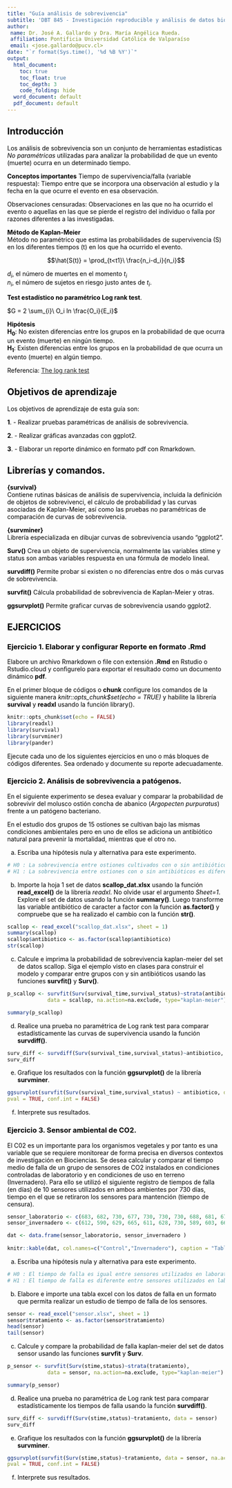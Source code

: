 ```yaml
---
title: "Guía análisis de sobrevivencia"
subtitle: 'DBT 845 - Investigación reproducible y análisis de datos biotecnológicos con R.'
author:
 name: Dr. José A. Gallardo y Dra. María Angélica Rueda.
 affiliation: Pontificia Universidad Católica de Valparaíso
 email: <jose.gallardo@pucv.cl>
date: "`r format(Sys.time(), '%d %B %Y')`"
output:
  html_document:
    toc: true
    toc_float: true
    toc_depth: 3
    code_folding: hide
  word_document: default
  pdf_document: default
---
```


<style>
#TOC {
  color: black;
  font-familiy: Calibri;
  font-size: 14px;
  border-color: #708090; 
}
body {
   color: black;
   font-familiy: Calibri;
}

pre {
  color: black;
  background-color: #F8F8FF;
}
# header {
  color: #800000;
  font-familiy: Calibri;
  background-color: #F5F5F5;
  opacity: 0.8;
  font-size: 16px;
}
</style>

## Introducción

Los análisis de sobrevivencia son un conjunto de herramientas estadísticas *No paramétricas* utilizadas para analizar la probabilidad de que un evento (muerte) ocurra en un determinado tiempo.

**Conceptos importantes** 
Tiempo de supervivencia/falla (variable respuesta): Tiempo entre que se incorpora una observación al estudio y la fecha en la que ocurre el evento en esa observación.

Observaciones censuradas: Observaciones en las que no ha ocurrido el evento o aquellas en las que se pierde el registro del individuo o falla por razones diferentes a las investigadas.

**Método de Kaplan-Meier**  
Método no paramétrico que estima las probabilidades de supervivencia (S) en los diferentes tiempos (t) en los que ha ocurrido el evento.

$$\hat{S(t)} = \prod_{t<t1}\ \frac{n_i-d_i}{n_i}$$

$d_i$, el número de muertes en el momento $t_i$  
$n_i$, el número de sujetos en riesgo justo antes de $t_i$. 

**Test estadístico no paramétrico Log rank test**.  

$G = 2 \sum_{i}\ O_i ln \frac{O_i}{E_i}$

**Hipótesis**  
**H~0~**: No existen diferencias entre los grupos en la probabilidad de que ocurra un evento (muerte) en ningún tiempo.  
**H~1~**: Existen diferencias entre los grupos en la probabilidad de que ocurra un evento (muerte) en algún tiempo.

Referencia: [The log rank test](https://www.bmj.com/content/328/7447/1073.long)  

## **Objetivos de aprendizaje**

Los objetivos de aprendizaje de esta guía son:

**1**. - Realizar pruebas paramétricas de análisis de sobrevivencia.

**2**. - Realizar gráficas avanzadas con ggplot2. 

**3**. - Elaborar un reporte dinámico en formato pdf con Rmarkdown.

## **Librerías y comandos**.  
  
**{survival}**  
Contiene rutinas básicas de análisis de supervivencia, incluida la definición de objetos de sobrevivenci, el cálculo de probabilidad y las curvas asociadas de Kaplan-Meier, así como las pruebas no paramétricas de comparación de curvas de sobrevivencia.

**{survminer}**  
Librería especializada en dibujar curvas de sobrevivencia usando "ggplot2".

**Surv()**
Crea un objeto de supervivencia, normalmente las variables stime y status son ambas variables respuesta en una fórmula de modelo lineal.

**survdiff()**
Permite probar si existen o no diferencias entre dos o más curvas de sobrevivencia.

**survfit()**
Cálcula probabilidad de sobrevivencia de Kaplan-Meier y otras.

**ggsurvplot()**
Permite graficar curvas de sobrevivencia usando ggplot2.

## **EJERCICIOS**

### **Ejercicio 1.** Elaborar y configurar Reporte en formato .Rmd

Elabore un archivo Rmarkdown o file con extensión **.Rmd** en Rstudio o Rstudio.cloud y configurelo para exportar el resultado como un documento dinámico **pdf**. 

En el primer bloque de códigos o **chunk** configure los comandos de la siguiente manera *knitr::opts_chunk$set(echo = TRUE)* y habilite la librería **survival** y **readxl** usando la función library().

```r
knitr::opts_chunk$set(echo = FALSE)
library(readxl)
library(survival)
library(survminer)
library(pander)
```

Ejecute cada uno de los siguientes ejercicios en uno o más bloques de códigos diferentes. Sea ordenado y documente su reporte adecuadamente.

### **Ejercicio 2.** Análisis de sobrevivencia a patógenos.

En el siguiente experimento se desea evaluar y comparar la probabilidad de sobrevivir del molusco ostión concha de abanico (*Argopecten purpuratus*) frente a un patógeno bacteriano. 

En el estudio dos grupos de 15 ostiones se cultivan bajo las mismas condiciones ambientales pero en uno de ellos se adiciona un antibiótico natural para prevenir la mortalidad, mientras que el otro no.

a) Escriba una hipótesis nula y alternativa para este experimento.

```r

# H0 : La sobrevivencia entre ostiones cultivados con o sin antibióticos es igual.
# H1 : La sobrevivencia entre ostiones con o sin antibióticos es diferente.

```

b) Importe la hoja 1 set de datos **scallop_dat.xlsx** usando la función **read_excel()** de la librería *readxl*. No olvide usar el argumento *Sheet=1*. Explore el set de datos usando la función **summary()**. Luego transforme las variable antibiótico de caracter a factor con la función **as.factor()** y compruebe que se ha realizado el cambio con la función **str()**.

```r
scallop <- read_excel("scallop_dat.xlsx", sheet = 1)
summary(scallop)
scallop$antibiotico <- as.factor(scallop$antibiotico)
str(scallop)
```

c) Calcule e imprima la probabilidad de sobrevivencia kaplan-meier del set de datos scallop. Siga el ejemplo visto en clases para construir el modelo y comparar entre grupos con y sin antibióticos usando las funciones **survfit()** y **Surv()**.

```r
p_scallop <- survfit(Surv(survival_time,survival_status)~strata(antibiotico),
             data = scallop, na.action=na.exclude, type="kaplan-meier")

summary(p_scallop)

```

d) Realice una prueba no paramétrica de Log rank test para comparar estadísticamente las curvas de supervivencia usando la función **survdiff()**.

```r
surv_diff <- survdiff(Surv(survival_time,survival_status)~antibiotico, data = scallop)
surv_diff
```

e) Grafique los resultados con la función **ggsurvplot()** de la librería **survminer**.

```r
ggsurvplot(survfit(Surv(survival_time,survival_status) ~ antibiotico, data = scallop, na.action = na.exclude, type="kaplan-meier"),
pval = TRUE, conf.int = FALSE)
```


f) Interprete sus resultados.


### **Ejercicio 3.** Sensor ambiental de CO2.

El C02 es un importante para los organismos vegetales y por tanto es una variable que se requiere monitorear de forma precisa en diversos contextos de investigación en Biociencias. Se desea calcular y comparar el tiempo medio de falla de un grupo de sensores de CO2 instalados en condiciones controladas de laboratorio y en condiciones de uso en terreno (Invernadero). Para ello se utilizó el siguiente registro de tiempos de falla (en días) de 10 sensores utilizados en ambos ambientes por 730 días, tiempo en el que se retiraron los sensores para mantención (tiempo de censura). 

```r
sensor_laboratorio <- c(683, 682, 730, 677, 730, 730, 730, 688, 681, 678)
sensor_invernadero <- c(612, 590, 629, 665, 611, 628, 730, 589, 603, 661)

dat <- data.frame(sensor_laboratorio, sensor_invernadero )
  
knitr::kable(dat, col.names=c("Control","Invernadero"), caption = "Tabla 1. Tiempo de falla y de censura de 10 sensores de CO2 utilizados en diferentes ambientes.")
```

a) Escriba una hipótesis nula y alternativa para este experimento.

```r

# H0 : El tiempo de falla es igual entre sensores utilizados en laboratorio o invernadero.
# H1 : El tiempo de falla es diferente entre sensores utilizados en laboratorio o invernadero.

```

b) Elabore e importe una tabla excel con los datos de falla en un formato que permita realizar un estudio de tiempo de falla de los sensores.

```r
sensor <- read_excel("sensor.xlsx", sheet = 1)
sensor$tratamiento <- as.factor(sensor$tratamiento)
head(sensor)
tail(sensor)
```


c) Calcule y compare la probabilidad de falla kaplan-meier del set de datos sensor usando las funciones **survfit** y **Surv**.

```r
p_sensor <- survfit(Surv(stime,status)~strata(tratamiento),
             data = sensor, na.action=na.exclude, type="kaplan-meier")

summary(p_sensor)

```

d) Realice una prueba no paramétrica de Log rank test para comparar estadísticamente los tiempos de falla usando la función **survdiff()**.

```r
surv_diff <- survdiff(Surv(stime,status)~tratamiento, data = sensor)
surv_diff
```

e) Grafique los resultados con la función **ggsurvplot()** de la librería **survminer**.

```r
ggsurvplot(survfit(Surv(stime,status)~tratamiento, data = sensor, na.action = na.exclude, type="kaplan-meier"),
pval = TRUE, conf.int = FALSE)
```

f) Interprete sus resultados.